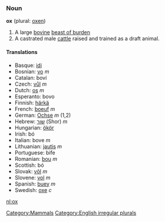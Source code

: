 ===Noun===
'''ox''' (plural: [[oxen]])

# A large [[bovine]] [[beast of burden]]
# A castrated male [[cattle]] raised and trained as a draft animal.

====Translations====
*Basque: [[idi]]
*Bosnian: [[vo]] ''m''
*Catalan: boví
*Czech: [[vůl]] ''m''
*Dutch: [[os]] ''m''
*Esperanto: bovo
*Finnish: [[härkä]]
*French: [[boeuf]] ''m''
*German: [[Ochse]] ''m'' (1,2)
*Hebrew: [[שור]] (Shor) ''m''
*Hungarian: [[ökör]]
*Irish: bó
*Italian: bove ''m''
*Lithuanian: [[jautis]] ''m''
*Portuguese: bife
*Romanian: [[bou]] ''m''
*Scottish: bó
*Slovak: [[vôl]] ''m''
*Slovene: [[vol]] ''m''
*Spanish: [[buey]] ''m''
*Swedish: [[oxe]] ''c''

[[Category:Mammals]]
[[Category:English irregular plurals]]
[[nl:ox]]